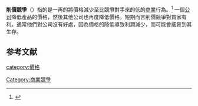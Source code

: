 {{noteTA |T=zh-hans:价格竞争;zh-hant:削價競爭;|1=zh-hans:价格竞争;zh-hant:削價競爭;}}
{{refimprove|time=2017-03-31T14:15:59+00:00}}
{{expand|time=2017-03-31T13:41:25+00:00}}
'''削價競爭'''（{{lang-en|price war}}）指的是一再的將價格減少至比競爭對手來的低的[[商業|商業]]行為。<ref>{{cite web|title=Definition of "Price war"|url=http://www.merriam-webster.com/dictionary/price+war|publisher=Merriam-Webster|accessdate=2017-03-31|archive-date=2017-04-01|archive-url=https://web.archive.org/web/20170401232400/https://www.merriam-webster.com/dictionary/price+war|dead-url=no}}</ref> 一個[[公司|公司]]降低產品的價格，然後其他公司也再度降低價格。短期而言削價競爭對買家有利。通常他們對公司沒有好處，因為價格的降低導致利潤減少，而可能會威脅到其生存。

==参考文献==
{{reflist|2}}

[[category:價格|category:價格]]
[[Category:商業競爭|Category:商業競爭]]